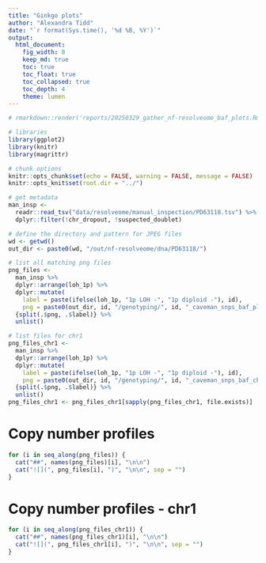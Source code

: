 ```yaml
---
title: "Ginkgo plots"
author: "Alexandra Tidd"
date: "`r format(Sys.time(), '%d %B, %Y')`"
output:
  html_document:
    fig_width: 8
    keep_md: true
    toc: true
    toc_float: true
    toc_collapsed: true
    toc_depth: 4
    theme: lumen
---
```


```r
# rmarkdown::render('reports/20250329_gather_nf-resolveome_baf_plots.Rmd', output_file = '20250329_gather_nf-resolveome_baf_plots.html', output_dir = 'reports/')

# libraries
library(ggplot2)
library(knitr)
library(magrittr)

# chunk options
knitr::opts_chunk$set(echo = FALSE, warning = FALSE, message = FALSE)
knitr::opts_knit$set(root.dir = "../")
```

```r
# get metadata
man_insp <-
  readr::read_tsv("data/resolveome/manual_inspection/PD63118.tsv") %>%
  dplyr::filter(!chr_dropout, !suspected_doublet)

# define the directory and pattern for JPEG files
wd <- getwd()
out_dir <- paste0(wd, "/out/nf-resolveome/dna/PD63118/")

# list all matching png files
png_files <-
  man_insp %>%
  dplyr::arrange(loh_1p) %>%
  dplyr::mutate(
    label = paste(ifelse(loh_1p, "1p LOH -", "1p diploid -"), id),
    png = paste0(out_dir, id, "/genotyping/", id, "_caveman_snps_baf_plot.png")) %>%
  {split(.$png, .$label)} %>%
  unlist()

# list files for chr1
png_files_chr1 <-
  man_insp %>%
  dplyr::arrange(loh_1p) %>%
  dplyr::mutate(
    label = paste(ifelse(loh_1p, "1p LOH -", "1p diploid -"), id),
    png = paste0(out_dir, id, "/genotyping/", id, "_caveman_snps_baf_chr1_plot.png")) %>%
  {split(.$png, .$label)} %>%
  unlist()
png_files_chr1 <- png_files_chr1[sapply(png_files_chr1, file.exists)]
```

# Copy number profiles

```r
for (i in seq_along(png_files)) {
  cat("##", names(png_files)[i], "\n\n")
  cat("![](", png_files[i], ")", "\n\n", sep = "")
}
```

# Copy number profiles - chr1

```r
for (i in seq_along(png_files_chr1)) {
  cat("##", names(png_files_chr1)[i], "\n\n")
  cat("![](", png_files_chr1[i], ")", "\n\n", sep = "")
}
```